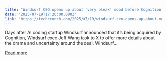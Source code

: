 ```yaml
---
title: "Windsurf CEO opens up about ‘very bleak’ mood before Cognition deal"
date: "2025-07-19T17:20:00.000Z"
link: "https://techcrunch.com/2025/07/19/windsurf-ceo-opens-up-about-very-bleak-mood-before-cognition-deal/"
---
```


Days after AI coding startup Windsurf announced that it’s being acquired by Cognition, Windsurf exec Jeff Wang took to X to offer more details about the drama and uncertainty around the deal. Windsurf...

[Read more](https://techcrunch.com/2025/07/19/windsurf-ceo-opens-up-about-very-bleak-mood-before-cognition-deal/)

